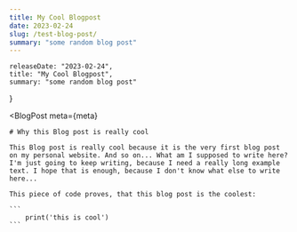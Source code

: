 ```yaml
---
title: My Cool Blogpost
date: 2023-02-24
slug: /test-blog-post/
summary: "some random blog post"
---
```



    releaseDate: "2023-02-24",
    title: "My Cool Blogpost",
    summary: "some random blog post"
}

<BlogPost 
    meta={meta}
>

    # Why this Blog post is really cool

    This Blog post is really cool because it is the very first blog post on my personal website. And so on... What am I supposed to write here? I'm just going to keep writing, because I need a really long example text. I hope that is enough, because I don't know what else to write here...

    This piece of code proves, that this blog post is the coolest:

    ```
        print('this is cool')
    ```

</BlogPost>

